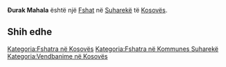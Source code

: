 {{Fshat në Kosovës
 | Emri                = Ðurak Mahala
| srp_N_name = Ðurak Mahala
| srp_N_FULL_NAME_RO = Ðurak Mahala
| srp_N_FULL_NAME_ND_RO = Durak Mahala
| srp_N_SORT_NAME_RG = DURAKMAHALA
| srp_N_FULL_NAME_RG = Ðurak Mahala
| srp_N_FULL_NAME_ND_RG = Durak Mahala

 | Emri (Rasa dhanore) = 
 | Figura              = 
 | Shteti              = Kosovo
 | Komuna              = Suharekë
 | Kodi postar         = 
 | Sipërfaqja          = 

 | Popullsia           = 

 | Regj. i popullsisë  = 
 | Dend. e popullsisë  = 
 | Faqja zyrtare       = 
 <!--- Koordinatat ----> 
 | Gjerësia            = 42.770278
 | Gjatësia            = 20.783333
 | Lartësia            = 
}}
'''Ðurak Mahala''' është një [[Fshat]] në [[Suharekë]] të [[Kosovës]].

<!-- == Gjeografia == -->
<!-- == Historia == -->
<!-- == Demografia == -->
== Shih edhe ==
{{Komuna Suharekë}}
{{Kosovo-Administrata-Cung}}

[[Kategoria:Fshatra në Kosovës]]
[[Kategoria:Fshatra në Kommunes Suharekë]]
[[Kategoria:Vendbanime në Kosovës]]